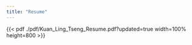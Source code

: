 ```yaml
---
title: "Resume"
---
```

{{< pdf ./pdf/Kuan_Ling_Tseng_Resume.pdf?updated=true width=100% height=800 >}}

